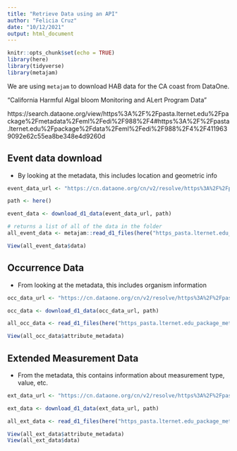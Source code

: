 ```yaml
---
title: "Retrieve Data using an API"
author: "Felicia Cruz"
date: "10/12/2021"
output: html_document
---
```


```r
knitr::opts_chunk$set(echo = TRUE)
library(here)
library(tidyverse)
library(metajam)
```
We are using `metajam` to download HAB data for the CA coast from DataOne. 

"California Harmful Algal bloom Monitoring and ALert Program Data"

https://search.dataone.org/view/https%3A%2F%2Fpasta.lternet.edu%2Fpackage%2Fmetadata%2Feml%2Fedi%2F988%2F4#https%3A%2F%2Fpasta.lternet.edu%2Fpackage%2Fdata%2Feml%2Fedi%2F988%2F4%2F4119639092e62c55ea8be348e4d9260d

## Event data download
- By looking at the metadata, this includes location and geometric info 
```r
event_data_url <- "https://cn.dataone.org/cn/v2/resolve/https%3A%2F%2Fpasta.lternet.edu%2Fpackage%2Fdata%2Feml%2Fedi%2F988%2F4%2F4119639092e62c55ea8be348e4d9260d"

path <- here()

event_data <- download_d1_data(event_data_url, path)

# returns a list of all of the data in the folder 
all_event_data <- metajam::read_d1_files(here("https_pasta.lternet.edu_package_metadata_eml_edi_988_4__event__csv"))

View(all_event_data$data)
```

## Occurrence Data
- From looking at the metadata, this includes organism information 
```r
occ_data_url <- "https://cn.dataone.org/cn/v2/resolve/https%3A%2F%2Fpasta.lternet.edu%2Fpackage%2Fdata%2Feml%2Fedi%2F988%2F4%2F7ad56af78ac5f73d81f5e80293f1d6c9"

occ_data <- download_d1_data(occ_data_url, path)

all_occ_data <- read_d1_files(here("https_pasta.lternet.edu_package_metadata_eml_edi_988_4__occurrence__csv"))

View(all_occ_data$attribute_metadata)
```

## Extended Measurement Data 
- From the metadata, this contains information about measurement type, value, etc.  
```r
ext_data_url <- "https://cn.dataone.org/cn/v2/resolve/https%3A%2F%2Fpasta.lternet.edu%2Fpackage%2Fdata%2Feml%2Fedi%2F988%2F4%2Ff616903aa9a2592cb3082cb3b9525270"

ext_data <- download_d1_data(ext_data_url, path)

all_ext_data <- read_d1_files(here("https_pasta.lternet.edu_package_metadata_eml_edi_988_4__extendedmeasurementorfact__csv"))

View(all_ext_data$attribute_metadata)
View(all_ext_data$data)
```

